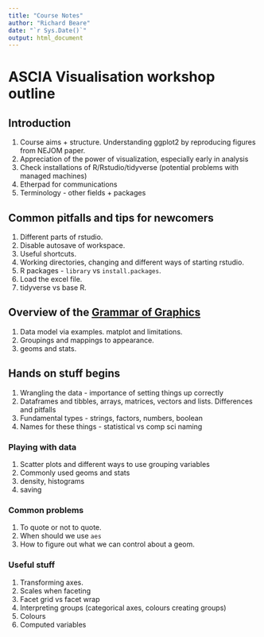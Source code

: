 ```yaml
---
title: "Course Notes"
author: "Richard Beare"
date: "`r Sys.Date()`"
output: html_document
---
```


# ASCIA Visualisation workshop outline

## Introduction

1. Course aims + structure. Understanding ggplot2 by reproducing figures from 
NEJOM paper.
1. Appreciation of the power of visualization, especially early in analysis
1. Check installations of R/Rstudio/tidyverse (potential problems with managed machines)
1. Etherpad for communications
1. Terminology - other fields + packages

## Common pitfalls and tips for newcomers

1. Different parts of rstudio.
1. Disable autosave of workspace.
1. Useful shortcuts.
1. Working directories, changing and different ways of starting rstudio.
1. R packages - `library` vs `install.packages`.
1. Load the excel file.
1. tidyverse vs base R.

## Overview of the [Grammar of Graphics](https://link.springer.com/book/10.1007/0-387-28695-0)

1. Data model via examples. matplot and limitations.
1. Groupings and mappings to appearance.
1. geoms and stats.

## Hands on stuff begins

1. Wrangling the data - importance of setting things up correctly
1. Dataframes and tibbles, arrays, matrices, vectors and lists. Differences and pitfalls
1. Fundamental types - strings, factors, numbers, boolean
1. Names for these things - statistical vs comp sci naming

### Playing with data

1. Scatter plots and different ways to use grouping variables
1. Commonly used geoms and stats
1. density, histograms
1. saving

### Common problems
1. To quote or not to quote.
1. When should we use `aes`
1. How to figure out what we can control about a geom.

### Useful stuff

1. Transforming axes.
1. Scales when faceting
1. Facet grid vs facet wrap
1. Interpreting groups (categorical axes, colours creating groups)
1. Colours
1. Computed variables


